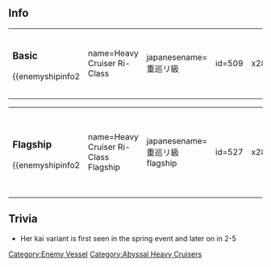 ==Info==
{|
|
===Basic===
{{enemyshipinfo2
| name=Heavy Cruiser Ri-Class
| japanesename=重巡リ級
| id=509
| image=[[File:Ri_n.png|x286px]]
| color=gray
| type=Heavy Cruiser
| class=Abyssal
| hp=58
| firepower=32
| armor=28
| torpedo=32
| evasion=12
| AA=16
| aircraft=9
| speed=Fast
| LOS=10
| ASW=0
| range=Medium
| luck=1
| slot=3
| time=''unbuildable''
| slot1=[[List_of_equipment_used_by_the_enemy|8inch Triple Cannon]]
| slot2=[[List_of_equipment_used_by_the_enemy|21inch Torpedo]]
| slot3=[[List_of_equipment_used_by_the_enemy|Abyssal Recon Plane]]
| slot4=-Locked-
| space1=3
| space2=3
| space3=3
| space4=-}}
| style="width: 50px;"|
|

===Elite===

{{enemyshipinfo2
| name=Heavy Cruiser Ri-Class Elite
| japanesename=重巡リ級 elite
| id=522
| image=[[File:Ri_e.png|x286px]]
| color=red
| type=Heavy Cruiser
| class=Abyssal
| hp=60
| firepower=58
| armor=60
| torpedo=42
| evasion=20
| AA=30
| aircraft=12
| speed=Fast
| LOS=15
| ASW=0
| range=Medium
| luck=10
| slot=4
| time=''unbuildable''
| slot1=[[List_of_equipment_used_by_the_enemy|8inch Triple Cannon]]
| slot2=[[List_of_equipment_used_by_the_enemy|6inch Twin Rapid-fire Cannon]]
| slot3=[[List_of_equipment_used_by_the_enemy|Abyssal Recon Plane]]
| slot4=[[List_of_equipment_used_by_the_enemy|Abyssal Recon Plane]]
| space1=3
| space2=3
| space3=3
| space4=3}}
|}

{|
|

===Flagship===
{{enemyshipinfo2
| name=Heavy Cruiser Ri-Class Flagship
| japanesename=重巡リ級 flagship
| id=527
| image=[[File:Ri_f.png|x286px]]
| color=yellow
| type=Heavy Cruiser
| class=Abyssal
| hp=76
| firepower=68
| armor=70
| torpedo=48
| evasion=50
| AA=40
| aircraft=16
| speed=Fast
| LOS=20
| ASW=0
| range=Medium
| luck=20
| slot=4
| time=''unbuildable''
| slot1=[[List_of_equipment_used_by_the_enemy|8inch Triple Cannon]]
| slot2=[[List_of_equipment_used_by_the_enemy|6inch Twin Rapid-fire Cannon]]
| slot3=[[List_of_equipment_used_by_the_enemy|High-speed Abyssal Torpedo]]
| slot4=[[List_of_equipment_used_by_the_enemy|Abyssal Recon Plane]]
| space1=4
| space2=4
| space3=4
| space4=4}}
| style="width: 50px;"|
|

===Kai===
{{enemyshipinfo2
|color = yellow
|name = Heavy Cruiser Ri-Class Kai Flagship
|japanesename = 重巡リ級改 flagship
|image = [[File:Ri_Kai.png|x286px]]
|id = 566
|class=Abyssal
|type = Heavy Cruiser
|hp = 88
|firepower = 88
|armor = 80
|torpedo = 80
|evasion = 57
|AA = 58
|aircraft = 16
|ASW = 0
|LOS = 30
|luck = 40
|time = unbuildable
|speed = Fast
|range = Medium
|slot = 4
|slot1=[[List_of_equipment_used_by_the_enemy|8inch Triple Cannon]]
|slot2=[[List_of_equipment_used_by_the_enemy|8inch Triple Cannon]]
|slot3=[[List_of_equipment_used_by_the_enemy|High-speed Abyssal Torpedo]]
|slot4=[[List_of_equipment_used_by_the_enemy|Abyssal Recon Plane]]
|space1=4
|space2=4
|space3=4
|space4=4}}
|}

==Trivia==
*Her kai variant is first seen in the spring event and later on in 2-5

{{Enemyshiplist}}
[[Category:Enemy Vessel]]
[[Category:Abyssal Heavy Cruisers]]